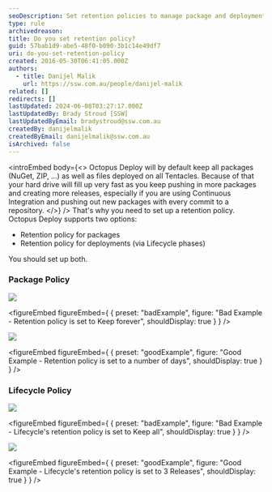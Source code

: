 ```yaml
---
seoDescription: Set retention policies to manage package and deployment storage on Octopus Deploy, ensuring efficient disk space usage.
type: rule
archivedreason:
title: Do you set retention policy?
guid: 57bab1d9-abe5-48f0-b090-3b1c14e49df7
uri: do-you-set-retention-policy
created: 2016-05-30T06:41:05.000Z
authors:
  - title: Danijel Malik
    url: https://ssw.com.au/people/danijel-malik
related: []
redirects: []
lastUpdated: 2024-06-08T03:27:17.000Z
lastUpdatedBy: Brady Stroud [SSW]
lastUpdatedByEmail: bradystroud@ssw.com.au
createdBy: danijelmalik
createdByEmail: danijelmalik@ssw.com.au
isArchived: false
---
```


<introEmbed
  body={<>
Octopus Deploy will by default keep all packages (NuGet, ZIP, …) as well as files deployed on all Tentacles. Because of that your hard drive will fill up very fast as you keep pushing in more packages and creating more releases, especially if you are using Continuous Integration and pushing out new packages with every commit to a repository.
  </>}
/>
That's why you need to set up a retention policy. Octopus Deploy supports two options:

- Retention policy for packages
- Retention policy for deployments (via Lifecycle phases)

You should set up both.

### Package Policy

![](/uploads/rules/do-you-set-retention-policy/2016-05-30_15-00-04.png)

<figureEmbed figureEmbed={ {
  preset: "badExample",
  figure: "Bad Example - Retention policy is set to Keep forever",
  shouldDisplay: true
} } />


![](/uploads/rules/do-you-set-retention-policy/2016-05-30_15-00-29.png)

<figureEmbed figureEmbed={ {
  preset: "goodExample",
  figure: "Good Example - Retention policy is set to a number of days",
  shouldDisplay: true
} } />


### Lifecycle Policy

![](/uploads/rules/do-you-set-retention-policy/2016-05-30_15-01-55.png)

<figureEmbed figureEmbed={ {
  preset: "badExample",
  figure: "Bad Example - Lifecycle's retention policy is set to Keep all",
  shouldDisplay: true
} } />


![](/uploads/rules/do-you-set-retention-policy/2016-05-30_15-49-37.png)

<figureEmbed figureEmbed={ {
  preset: "goodExample",
  figure: "Good Example - Lifecycle's retention policy is set to 3 Releases",
  shouldDisplay: true
} } />
